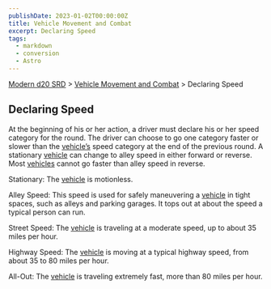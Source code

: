 ```yaml
---
publishDate: 2023-01-02T00:00:00Z
title: Vehicle Movement and Combat
excerpt: Declaring Speed
tags:
  - markdown
  - conversion
  - Astro
---
```


[Modern d20 SRD](/#modernD20) > [Vehicle Movement and Combat](modern-d20-srd-vehicle-movement-and-combat-index) > Declaring Speed

## Declaring Speed

At the beginning of his or her action, a driver must declare his or her speed
category for the round. The driver can choose to go one category faster or
slower than the [vehicle’s](modern-d20-srd-equipment-equipment-vehicles) speed
category at the end of the previous round. A stationary
[vehicle](modern-d20-srd-equipment-equipment-vehicles) can change to alley
speed in either forward or reverse. Most [vehicles](modern-d20-srd-equipment-equipment-vehicles) cannot go faster than alley speed in reverse.

Stationary: The [vehicle](modern-d20-srd-equipment-equipment-vehicles) is
motionless.

Alley Speed: This speed is used for safely maneuvering a
[vehicle](modern-d20-srd-equipment-equipment-vehicles) in tight spaces, such
as alleys and parking garages. It tops out at about the speed a typical person
can run.

Street Speed: The [vehicle](modern-d20-srd-equipment-equipment-vehicles) is
traveling at a moderate speed, up to about 35 miles per hour.

Highway Speed: The [vehicle](modern-d20-srd-equipment-equipment-vehicles) is
moving at a typical highway speed, from about 35 to 80 miles per hour.

All-Out: The [vehicle](modern-d20-srd-equipment-equipment-vehicles) is
traveling extremely fast, more than 80 miles per hour.

